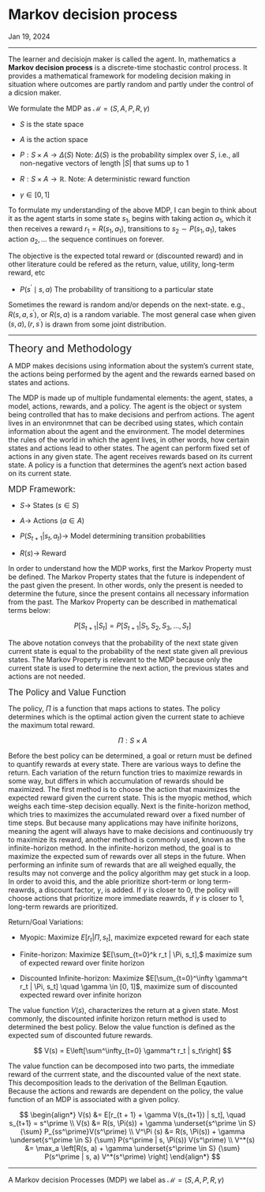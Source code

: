 <h1 class=post >Markov decision process</h1>
<span class='meta'>Jan 19, 2024</span>
<hr/>

The learner and decisiojn maker is called the agent. In, mathematics a $\textbf{Markov decision process}$ is a discrete-time stochastic control process. It provides a mathematical framework for modeling decision making in situation where outcomes are partly random and partly under the control of a dicsion maker.

We formulate the $\text{MDP}$ as $\mathcal{M} = (S, A ,P, R, \gamma)$

- $S$ is the state space

- $A$ is the action space 

- $P : S \times A \to \Delta(S)$ Note: $\Delta(S)$ is the probability simplex over $S$, i.e., all non-negative vectors of length $|S|$ that sums up to 1

- $R: S \times A \to \mathbb{R}$. Note: A deterministic reward function 

- $\gamma \in [0, 1]$ 

To formulate my understanding of the above MDP, I can begin to think about it as the agent starts in some state $s_1$, begins with taking action $a_1$, which it then receives a reward $r_1 = R(s_1, a_1)$, transitions to $s_2 \sim P(s_1, a_1)$, takes action $a_2, ...$  the sequence continues on forever.

The objective is the expected total reward or (discounted reward) and in other literature could be refered as the return, value, utility, long-term reward, etc

- $P(s^\prime \mid s, a)$ The probability of transitiong to a particular state

Sometimes the reward is random and/or depends on the next-state. e.g., $R(s, a, s^\prime)$, or $R(s, a)$ is a random variable. The most general case when given $(s, a), (r, s^\prime)$ is drawn from some joint distribution.

-----------

<span style="font-size: 1.5em;"> Theory and Methodology </span>

A MDP makes decisions using information about the system's current state, the actions being performed by the agent and the rewards earned based on states and actions.

The MDP is made up of multiple fundamental elements: the agent, states, a model, actions, rewards, and a policy. The agent is the object or system being controlled that has to make decisions and perfrom actions. The agent lives in an environmnet that can be decribed using states, which contain information about the agent and the environment. The model determines the rules of the world in which the agent lives, in other words, how certain states and actions lead to other states. The agent can perform fixed set of actions in any given state. The agent receives rewards based on its current state. A policy is a function that determines the agent's next action based on its current state. 


<span style="font-size: 1.2em;"> MDP Framework: </span>

- $S \to$ States $(s \in S)$

- $A \to$ Actions $(a \in A)$

- $P(S_{t + 1} | s_t, a_t) \to$ Model determining transition probabilities 

- $R(s) \to$ Reward

In order to understand how the MDP works, first the Markov Property must be defined. The Markov Property states that the future is independent of the past given the present. In other words, only the present is needed to determine the future, since the present contains all necessary information from the past. The Markov Property can be described in mathematical terms below:

$$
    P[S_{t + 1} | S_t] = P[S_{t + 1} | S_1, S_2, S_3, ..., S_t]
$$

The above notation conveys that the probability of the next state given current state is equal to the probability of the next state given all previous states. The Markov Property is relevant to the MDP because only the current state is used to determine the next action, the previous states and actions are not needed. 

<span style="font-size: 1.2em;"> The Policy and Value Function  </span>

The policy, $\Pi$ is a function that maps actions to states. The policy determines which is the optimal action given the current state to achieve the maximum total reward. 

$$
    \Pi : S \times A
$$

Before the best policy can be determined, a goal or return must be defined to quantify rewards at every state. There are various ways to define the return. Each variation of the return function tries to maximize rewards in some way, but differs in which accumulation of rewards should be maximized. The first method is to choose the action that maximizes the expected reward given the current state. This is the myopic method, which weighs each time-step decision equally. Next is the finite-horizon method, which tries to maximizes the accumulated reward over a fixed number of time steps. But because many applications may have inifinite horizons, meaning the agent will always have to make decisions and continuously try to maximize its reward, another method is commonly used, known as the infinite-horizon method. In the infinite-horizon method, the goal is to maximize the expected sum of rewards over all steps in the future. When performing an infinite sum of rewards that are all weighed equally, the results may not converge and the policy algorithm may get stuck in a loop. In order to avoid this, and the able prioritize short-term or long term-reawrds, a discount factor, $\gamma$, is added. If $\gamma$ is closer to 0, the policy will choose actions that prioritize more immediate reawrds, if $\gamma$ is closer to 1, long-term rewards are prioritized.

Return/Goal Variations:

- Myopic: Maximize $E[r_t | \Pi, s_t],$ maximize expceted reward for each state

- Finite-horizon: Maximize $E[\sum_{t=0}^k r_t | \Pi, s_t],$ maximize sum of expected reward over finite horizon

- Discounted Infinite-horizon: Maximize $E[\sum_{t=0}^\infty \gamma^t r_t | \Pi, s_t] \quad \gamma \in [0, 1]$, maximize sum of discounted expected reward over infinite horizon 

The value function $V(s)$, characterizes the return at a given state. Most commonly, the discounted infinite horizon return method is used to determined the best policy. Below the value function is defined as the expected sum of discounted future rewards. 

$$
    V(s) = E\left[\sum^\infty_{t=0} \gamma^t r_t | s_t\right]
$$

The value function can be decomposed into two parts, the immediate reward of the currrent state, and the discounted value of the next state. This decomposition leads to the derivation of the Bellman Eqaution. Because the actions and rewards are dependent on the policy, the value function of an MDP is associated with a given policy. 

$$
    \begin{align*}
        V(s) &= E[r_{t + 1} + \gamma V(s_{t+1}) | s_t], \quad s_{t+1} = s^\prime \\
        V(s) &= R(s, \Pi(s)) + \gamma \underset{s^\prime \in S} {\sum} P_{ss^\prime}V(s^\prime) \\
        V^\Pi (s) &= R(s, \Pi(s)) + \gamma \underset{s^\prime \in S} {\sum} P(s^\prime | s, \Pi(s)) V(s^\prime) \\
        V^*(s) &= \max_a \left[R(s, a) + \gamma \underset{s^\prime \in S} {\sum} P(s^\prime | s, a) V^*(s^\prime) \right]
    \end{align*}
$$

--------------------------------------

A Markov decision Processes (MDP) we label as $\mathcal{M} = (S, A, P, R, \gamma)$ 
